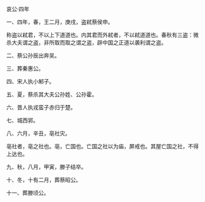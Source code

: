 

哀公·四年

一、四年，春，王二月，庚戌，盗弒蔡侯申。

称盗以弒君，不以上下道道也。内其君而外弒者，不以弒道道也。春秋有三盗：微杀大夫谓之盗，非所取而取之谓之盗，辟中国之正道以袭利谓之盗。

二、蔡公孙辰出奔吴。

三、葬秦惠公。

四、宋人执小邾子。

五、夏，蔡杀其大夫公孙姓、公孙霍。

六、晋人执戎蛮子赤归于楚。

七、城西郛。

八、六月，辛丑，亳社灾。

亳社者，亳之社也。亳，亡国也。亡国之社以为庙，屏戒也。其屋亡国之社，不得上达也。

九、秋，八月，甲寅，滕子结卒。

十、冬，十有二月，葬蔡昭公。

十一、葬滕顷公。

